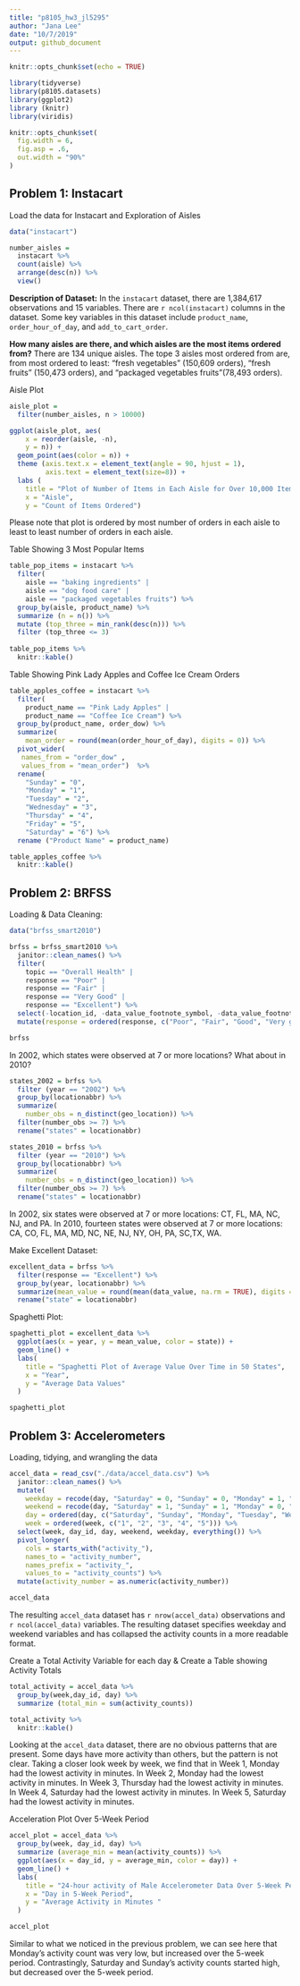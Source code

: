 ```yaml
---
title: "p8105_hw3_jl5295"
author: "Jana Lee"
date: "10/7/2019"
output: github_document
---
```

```r
knitr::opts_chunk$set(echo = TRUE)

library(tidyverse)
library(p8105.datasets)
library(ggplot2)
library (knitr)
library(viridis)

knitr::opts_chunk$set(
  fig.width = 6,
  fig.asp = .6,
  out.width = "90%"
)
```

## Problem 1: Instacart

Load the data for Instacart and Exploration of Aisles
```r
data("instacart")

number_aisles = 
  instacart %>% 
  count(aisle) %>% 
  arrange(desc(n)) %>% 
  view()
```
**Description of Dataset:** In the `instacart` dataset, there are 1,384,617 observations and 15 variables. There are `r ncol(instacart)` columns in the dataset. Some key variables in this dataset include `product_name`, `order_hour_of_day`, and `add_to_cart_order`.

**How many aisles are there, and which aisles are the most items ordered from?**
There are 134 unique aisles. The tope 3 aisles most ordered from are, from most ordered to least: "fresh vegetables" (150,609 orders), "fresh fruits" (150,473 orders), and "packaged vegetables fruits"(78,493 orders).

Aisle Plot
```r
aisle_plot = 
  filter(number_aisles, n > 10000)

ggplot(aisle_plot, aes(
    x = reorder(aisle, -n), 
    y = n)) +
  geom_point(aes(color = n)) +
  theme (axis.text.x = element_text(angle = 90, hjust = 1),
         axis.text = element_text(size=8)) +
  labs (
    title = "Plot of Number of Items in Each Aisle for Over 10,000 Items Ordered ",
    x = "Aisle",
    y = "Count of Items Ordered")
```
Please note that plot is ordered by most number of orders in each aisle to least to least number of orders in each aisle.


Table Showing 3 Most Popular Items 
```r
table_pop_items = instacart %>% 
  filter(
    aisle == "baking ingredients" | 
    aisle == "dog food care" | 
    aisle == "packaged vegetables fruits") %>% 
  group_by(aisle, product_name) %>% 
  summarize (n = n()) %>% 
  mutate (top_three = min_rank(desc(n))) %>% 
  filter (top_three <= 3)
  
table_pop_items %>% 
  knitr::kable()
```

Table Showing Pink Lady Apples and Coffee Ice Cream Orders
```r
table_apples_coffee = instacart %>% 
  filter(
    product_name == "Pink Lady Apples" | 
    product_name == "Coffee Ice Cream") %>% 
  group_by(product_name, order_dow) %>% 
  summarize(
    mean_order = round(mean(order_hour_of_day), digits = 0)) %>% 
  pivot_wider(
   names_from = "order_dow" , 
   values_from = "mean_order")  %>% 
  rename(
    "Sunday" = "0", 
    "Monday" = "1", 
    "Tuesday" = "2", 
    "Wednesday" = "3", 
    "Thursday" = "4", 
    "Friday" = "5", 
    "Saturday" = "6") %>% 
  rename ("Product Name" = product_name)

table_apples_coffee %>% 
  knitr::kable()
```


## Problem 2: BRFSS

Loading & Data Cleaning:
```r
data("brfss_smart2010")

brfss = brfss_smart2010 %>% 
  janitor::clean_names() %>%
  filter(
    topic == "Overall Health" |
    response == "Poor" | 
    response == "Fair" |
    response == "Very Good" |
    response == "Excellent") %>%
  select(-location_id, -data_value_footnote_symbol, -data_value_footnote) %>% 
  mutate(response = ordered(response, c("Poor", "Fair", "Good", "Very good", "Excellent"))) 

brfss
```



In 2002, which states were observed at 7 or more locations? What about in 2010?
```r
states_2002 = brfss %>% 
  filter (year == "2002") %>% 
  group_by(locationabbr) %>% 
  summarize(
    number_obs = n_distinct(geo_location)) %>% 
  filter(number_obs >= 7) %>% 
  rename("states" = locationabbr)

states_2010 = brfss %>% 
  filter (year == "2010") %>% 
  group_by(locationabbr) %>% 
  summarize(
    number_obs = n_distinct(geo_location)) %>% 
  filter(number_obs >= 7) %>% 
  rename("states" = locationabbr)
```
In 2002, six states were observed at 7 or more locations: CT, FL, MA, NC, NJ, and PA. In 2010, fourteen states were observed at 7 or more locations: CA, CO, FL, MA, MD, NC, NE, NJ, NY, OH, PA, SC,TX, WA.

Make Excellent Dataset:
```r
excellent_data = brfss %>% 
  filter(response == "Excellent") %>% 
  group_by(year, locationabbr) %>% 
  summarize(mean_value = round(mean(data_value, na.rm = TRUE), digits = 2)) %>% 
  rename("state" = locationabbr)
```

Spaghetti Plot:
```r
spaghetti_plot = excellent_data %>% 
  ggplot(aes(x = year, y = mean_value, color = state)) +
  geom_line() +
  labs(
    title = "Spaghetti Plot of Average Value Over Time in 50 States",
    x = "Year",
    y = "Average Data Values"
  )

spaghetti_plot
```


## Problem 3: Accelerometers

Loading, tidying, and wrangling the data 

```r
accel_data = read_csv("./data/accel_data.csv") %>% 
  janitor::clean_names() %>% 
  mutate(
    weekday = recode(day, "Saturday" = 0, "Sunday" = 0, "Monday" = 1, "Tuesday" = 1, "Wednesday" = 1, "Thursday" = 1, "Friday" = 1),
    weekend = recode(day, "Saturday" = 1, "Sunday" = 1, "Monday" = 0, "Tuesday" = 0, "Wednesday" = 0, "Thursday" = 0, "Friday" = 0), 
    day = ordered(day, c("Saturday", "Sunday", "Monday", "Tuesday", "Wednesday", "Thursday", "Friday")),
    week = ordered(week, c("1", "2", "3", "4", "5"))) %>% 
  select(week, day_id, day, weekend, weekday, everything()) %>% 
  pivot_longer(
    cols = starts_with("activity_"),
    names_to = "activity_number",
    names_prefix = "activity_",
    values_to = "activity_counts") %>% 
  mutate(activity_number = as.numeric(activity_number))

accel_data
```
The resulting `accel_data` dataset has `r nrow(accel_data)` observations and `r ncol(accel_data)` variables. The resulting dataset specifies weekday and weekend variables and has collapsed the activity counts in a more readable format.


Create a Total Activity Variable for each day & Create a Table showing Activity Totals
```r
total_activity = accel_data %>% 
  group_by(week,day_id, day) %>% 
  summarize (total_min = sum(activity_counts))

total_activity %>% 
  knitr::kable()
```
Looking at the `accel_data` dataset, there are no obvious patterns that are present. Some days have more activity than others, but the pattern is not clear. Taking a closer look week by week, we find that in Week 1, Monday had the lowest activity in minutes. In Week 2, Monday had the lowest activity in minutes. In Week 3, Thursday had the lowest activity in minutes. In Week 4, Saturday had the lowest activity in minutes. In Week 5, Saturday had the lowest activity in minutes.

Acceleration Plot Over 5-Week Period
```r
accel_plot = accel_data %>% 
  group_by(week, day_id, day) %>% 
  summarize (average_min = mean(activity_counts)) %>% 
  ggplot(aes(x = day_id, y = average_min, color = day)) +
  geom_line() +
  labs(
    title = "24-hour activity of Male Accelerometer Data Over 5-Week Period",
    x = "Day in 5-Week Period",
    y = "Average Activity in Minutes "
  )

accel_plot
```
Similar to what we noticed in the previous problem, we can see here that Monday's activity count was very low, but increased over the 5-week period. Contrastingly, Saturday and Sunday's activity counts started high, but decreased over the 5-week period.